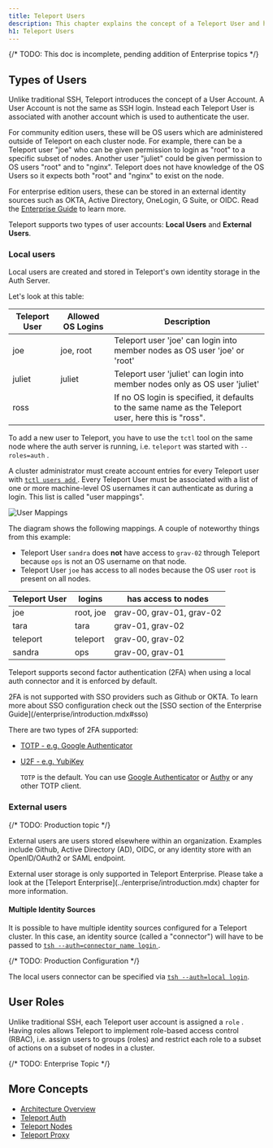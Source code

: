 ```yaml
---
title: Teleport Users
description: This chapter explains the concept of a Teleport User and how it's different from operating system (OS) users or Kubernetes users.
h1: Teleport Users
---
```


{/* TODO: This doc is incomplete, pending addition of Enterprise topics */}

## Types of Users

Unlike traditional SSH, Teleport introduces the concept of a User Account. A
User Account is not the same as SSH login. Instead each Teleport User is
associated with another account which is used to authenticate the user.

For community edition users, these will be OS users which are administered
outside of Teleport on each cluster node. For example, there can be a Teleport
user "joe" who can be given permission to login as "root" to a specific subset
of nodes. Another user "juliet" could be given permission to OS users "root" and
to "nginx". Teleport does not have knowledge of the OS Users so it expects both
"root" and "nginx" to exist on the node.

For enterprise edition users, these can be stored in an external identity
sources such as OKTA, Active Directory, OneLogin, G Suite, or OIDC. Read the
[Enterprise Guide](../enterprise/introduction.mdx) to learn more.

Teleport supports two types of user accounts: **Local Users** and
**External Users**.

### Local users

Local users are created and stored in Teleport's own identity storage in the
Auth Server.

Let's look at this table:

|Teleport User | Allowed OS Logins | Description
|------------------|---------------|-----------------------------
|joe    | joe, root | Teleport user 'joe' can login into member nodes as OS user 'joe' or 'root'
|juliet    | juliet      | Teleport user 'juliet' can login into member nodes only as OS user 'juliet'
|ross   |          | If no OS login is specified, it defaults to the same name as the Teleport user, here this is "ross".

To add a new user to Teleport, you have to use the `tctl` tool on the same node
where the auth server is running, i.e. `teleport` was started with
`--roles=auth` .

A cluster administrator must create account entries for every Teleport user with
[ `tctl users add` ](../cli-docs.mdx). Every Teleport User must be associated with a
list of one or more machine-level OS usernames it can authenticate as during a
login. This list is called "user mappings".

![User Mappings](../../img/user_mappings.svg)

The diagram shows the following mappings. A couple of noteworthy things
from this example:

* Teleport User `sandra` does **not** have access to `grav-02`
through Teleport because `ops` is not an OS username on that node.
* Teleport User `joe` has access to all nodes because the OS user `root`
is present on all nodes.

| Teleport User | logins | has access to nodes
| -------- | --- | ---- |
joe | root, joe | grav-00, grav-01, grav-02
tara | tara | grav-01, grav-02
teleport | teleport  | grav-00, grav-02
sandra | ops | grav-00, grav-01

Teleport supports second factor authentication (2FA) when using a local auth
connector and it is enforced by default.

<Admonition type="tip" title="2FA Support">
2FA is not supported with SSO providers such as Github or OKTA. To learn
more about SSO configuration check out the [SSO section of the Enterprise
Guide](/enterprise/introduction.mdx#sso)
</Admonition>

There are two types of 2FA supported:

* [TOTP - e.g. Google Authenticator](https://en.wikipedia.org/wiki/Time-based_One-time_Password_Algorithm)
* [U2F - e.g. YubiKey](https://en.wikipedia.org/wiki/Universal_2nd_Factor)

  `TOTP` is the default. You can use [Google
  Authenticator](https://en.wikipedia.org/wiki/Google_Authenticator) or
  [Authy](https://www.authy.com/) or any other TOTP client.

### External users

{/* TODO: Production topic */}

External users are users stored elsewhere within an organization. Examples
include Github, Active Directory (AD), OIDC, or any identity store with an
OpenID/OAuth2 or SAML endpoint.

<Admonition type="tip" title="Version Warning">
External user storage is only supported in Teleport
Enterprise. Please take a look at the [Teleport
Enterprise](../enterprise/introduction.mdx) chapter for more information.
</Admonition>

#### Multiple Identity Sources

It is possible to have multiple identity sources configured for a Teleport
cluster. In this case, an identity source (called a "connector") will have to be
passed to [ `tsh --auth=connector_name login` ](../cli-docs.mdx#tsh-login).

{/* TODO: Production Configuration */}

The local users connector can be specified via [`tsh --auth=local
login`](../cli-docs.mdx#tsh-login).

## User Roles

Unlike traditional SSH, each Teleport user account is assigned a `role` . Having
roles allows Teleport to implement role-based access control (RBAC), i.e. assign
users to groups (roles) and restrict each role to a subset of actions on a
subset of nodes in a cluster.

{/* TODO: Enterprise Topic */}

## More Concepts

* [Architecture Overview](overview.mdx)
* [Teleport Auth](authentication.mdx)
* [Teleport Nodes](nodes.mdx)
* [Teleport Proxy](proxy.mdx)
